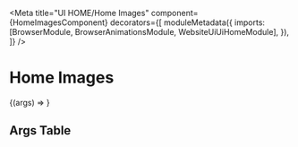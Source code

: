 


<Meta
  title="UI HOME/Home Images"
  component={HomeImagesComponent}
  decorators={[
    moduleMetadata({
      imports: [BrowserModule, BrowserAnimationsModule, WebsiteUiUiHomeModule],
    }),
  ]}
/>

# Home Images

<Story height="500px" name="Default">
  {(args) => <drp-home-images {...args} />}
</Story>

## Args Table

<ArgsTable of={HomeImagesComponent} />
